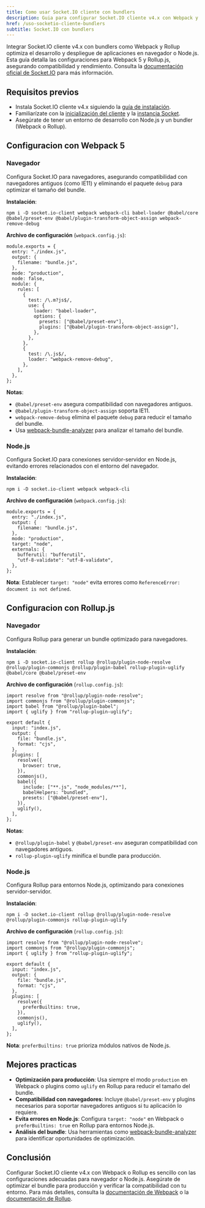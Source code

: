 ```yaml
---
title: Como usar Socket.IO cliente con bundlers
description: Guia para configurar Socket.IO cliente v4.x con Webpack y Rollup en navegador y Node.js
href: /uso-socketio-cliente-bundlers
subtitle: Socket.IO con bundlers
---
```



Integrar Socket.IO cliente v4.x con bundlers como Webpack y Rollup optimiza el desarrollo y despliegue de aplicaciones en navegador o Node.js. Esta guía detalla las configuraciones para Webpack 5 y Rollup.js, asegurando compatibilidad y rendimiento. Consulta la [documentación oficial de Socket.IO](https://socket.io/docs/v4/client-installation/) para más información.

## Requisitos previos

- Instala Socket.IO cliente v4.x siguiendo la [guía de instalación](/instalacion-socketio-cliente).
- Familiarízate con la [inicialización del cliente](/inicializacion-socketio-cliente) y la [instancia Socket](/instancia-socketio-cliente).
- Asegúrate de tener un entorno de desarrollo con Node.js y un bundler (Webpack o Rollup).

## Configuracion con Webpack 5

### Navegador

Configura Socket.IO para navegadores, asegurando compatibilidad con navegadores antiguos (como IE11) y eliminando el paquete `debug` para optimizar el tamaño del bundle.

**Instalación**:

```go:bash
npm i -D socket.io-client webpack webpack-cli babel-loader @babel/core @babel/preset-env @babel/plugin-transform-object-assign webpack-remove-debug
```

**Archivo de configuración** (`webpack.config.js`):

```go:js
module.exports = {
  entry: "./index.js",
  output: {
    filename: "bundle.js",
  },
  mode: "production",
  node: false,
  module: {
    rules: [
      {
        test: /\.m?js$/,
        use: {
          loader: "babel-loader",
          options: {
            presets: ["@babel/preset-env"],
            plugins: ["@babel/plugin-transform-object-assign"],
          },
        },
      },
      {
        test: /\.js$/,
        loader: "webpack-remove-debug",
      },
    ],
  },
};
```

**Notas**:
- `@babel/preset-env` asegura compatibilidad con navegadores antiguos.
- `@babel/plugin-transform-object-assign` soporta IE11.
- `webpack-remove-debug` elimina el paquete `debug` para reducir el tamaño del bundle.
- Usa [webpack-bundle-analyzer](https://www.npmjs.com/package/webpack-bundle-analyzer) para analizar el tamaño del bundle.

### Node.js

Configura Socket.IO para conexiones servidor-servidor en Node.js, evitando errores relacionados con el entorno del navegador.

**Instalación**:

```go:bash
npm i -D socket.io-client webpack webpack-cli
```

**Archivo de configuración** (`webpack.config.js`):

```go:js
module.exports = {
  entry: "./index.js",
  output: {
    filename: "bundle.js",
  },
  mode: "production",
  target: "node",
  externals: {
    bufferutil: "bufferutil",
    "utf-8-validate": "utf-8-validate",
  },
};
```

**Nota**: Establecer `target: "node"` evita errores como `ReferenceError: document is not defined`.

## Configuracion con Rollup.js

### Navegador

Configura Rollup para generar un bundle optimizado para navegadores.

**Instalación**:

```go:bash
npm i -D socket.io-client rollup @rollup/plugin-node-resolve @rollup/plugin-commonjs @rollup/plugin-babel rollup-plugin-uglify @babel/core @babel/preset-env
```

**Archivo de configuración** (`rollup.config.js`):

```go:js
import resolve from "@rollup/plugin-node-resolve";
import commonjs from "@rollup/plugin-commonjs";
import babel from "@rollup/plugin-babel";
import { uglify } from "rollup-plugin-uglify";

export default {
  input: "index.js",
  output: {
    file: "bundle.js",
    format: "cjs",
  },
  plugins: [
    resolve({
      browser: true,
    }),
    commonjs(),
    babel({
      include: ["**.js", "node_modules/**"],
      babelHelpers: "bundled",
      presets: ["@babel/preset-env"],
    }),
    uglify(),
  ],
};
```

**Notas**:
- `@rollup/plugin-babel` y `@babel/preset-env` aseguran compatibilidad con navegadores antiguos.
- `rollup-plugin-uglify` minifica el bundle para producción.

### Node.js

Configura Rollup para entornos Node.js, optimizando para conexiones servidor-servidor.

**Instalación**:

```go:bash
npm i -D socket.io-client rollup @rollup/plugin-node-resolve @rollup/plugin-commonjs rollup-plugin-uglify
```

**Archivo de configuración** (`rollup.config.js`):

```go:js
import resolve from "@rollup/plugin-node-resolve";
import commonjs from "@rollup/plugin-commonjs";
import { uglify } from "rollup-plugin-uglify";

export default {
  input: "index.js",
  output: {
    file: "bundle.js",
    format: "cjs",
  },
  plugins: [
    resolve({
      preferBuiltins: true,
    }),
    commonjs(),
    uglify(),
  ],
};
```

**Nota**: `preferBuiltins: true` prioriza módulos nativos de Node.js.

## Mejores practicas

- **Optimización para producción**: Usa siempre el modo `production` en Webpack o plugins como `uglify` en Rollup para reducir el tamaño del bundle.
- **Compatibilidad con navegadores**: Incluye `@babel/preset-env` y plugins necesarios para soportar navegadores antiguos si tu aplicación lo requiere.
- **Evita errores en Node.js**: Configura `target: "node"` en Webpack o `preferBuiltins: true` en Rollup para entornos Node.js.
- **Análisis del bundle**: Usa herramientas como [webpack-bundle-analyzer](https://www.npmjs.com/package/webpack-bundle-analyzer) para identificar oportunidades de optimización.

## Conclusión

Configurar Socket.IO cliente v4.x con Webpack o Rollup es sencillo con las configuraciones adecuadas para navegador o Node.js. Asegúrate de optimizar el bundle para producción y verificar la compatibilidad con tu entorno. Para más detalles, consulta la [documentación de Webpack](https://webpack.js.org/concepts/) o la [documentación de Rollup](https://rollupjs.org/guide/en/).